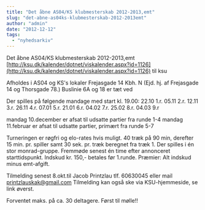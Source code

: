 ```yaml
---
title: "Det åbne AS04/KS klubmesterskab 2012-2013,emt"
slug: "det-abne-as04ks-klubmesterskab-2012-2013emt"
author: "admin"
date: "2012-12-12"
tags: 
  - "nyhedsarkiv"
---
```


Det åbne AS04/KS klubmesterskab 2012-2013,emt [http://ksu.dk/kalender/dotnet/viskalender.aspx?id=1126](http://ksu.dk/kalender/dotnet/viskalender.aspx?id=1126) til ksu

Afholdes i AS04 og KS's lokaler Frejasgade 14 Kbh. N (Ejd. hj. af Frejasgade 14 og Thorsgade 78.) Buslinie 6A og 18 er tæt ved

Der spilles på følgende mandage med start kl. 19.00: 22.10 1.r. 05.11 2.r. 12.11 3.r. 26.11 4.r. 07.01 5.r. 21.01 6.r. 04.02 7.r. 25.02 8.r. 04.03 9.r

mandag 10.december er afsat til udsatte partier fra runde 1-4 mandag 11.februar er afsat til udsatte partier, primært fra runde 5-7

Turneringen er røgfri og elo-rates hvis muligt. 40 træk på 90 min, derefter 15 min. pr. spiller samt 30 sek. pr. træk beregnet fra træk 1. Der spilles i én stor monrad-gruppe. Fremmøde senest én time efter annonceret starttidspunkt. Indskud kr. 150,- betales før 1.runde. Præmier: Alt indskud minus emt-afgift.

Tilmelding senest 8.okt.til Jacob Printzlau tlf. 60630045 eller mail [printzlauskak@gmail.com](mailto:printzlauskak@gmail.com) Tilmelding kan også ske via KSU-hjemmeside, se link øverst.

Forventet maks. på ca. 30 deltagere. Først til mølle!!
